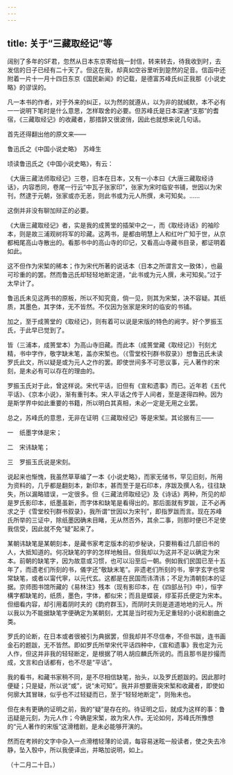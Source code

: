 ```yaml
---
---
---
```

title: 关于“三藏取经记”等
---



阔别了多年的SF君，忽然从日本东京寄给我一封信，转来转去，待我收到时，去发信的日子已经有二十天了。但这在我，却真如空谷里听到跫然的足音。信函中还附着一片十一月十四日东京《国民新闻》的记载，是德富苏峰氏纠正我那《小说史略》的谬误的。

凡一本书的作者，对于外来的纠正，以为然的就遵从，以为非的就缄默，本不必有一一说明下笔时是什么意思，怎样取舍的必要。但苏峰氏是日本深通“支那”的耆宿，《三藏取经记》的收藏者，那措辞又很波俏，因此也就想来说几句话。

首先还得翻出他的原文来——

鲁迅氏之《中国小说史略》　苏峰生

顷读鲁迅氏之《中国小说史略》，有云：

《大唐三藏法师取经记》三卷，旧本在日本，又有一小本曰《大唐三藏取经诗话》，内容悉同，卷尾一行云“中瓦子张家印”，张家为宋时临安书铺，世因以为宋刊，然逮于元朝，张家或亦无恙，则此书或为元人所撰，未可知矣。……

这倒并非没有聊加辩正的必要。

《大唐三藏取经记》者，实是我的成篑堂的插架中之一，而《取经诗话》的袖珍本，则是故三浦观树将军的珍藏。这两书，是都由明慧上人和红叶广知于世，从京都栂尾高山寺散出的。看那书中的高山寺的印记，又看高山寺藏书目录，都证明着如此。

这不但作为宋椠的稀本；作为宋代所著的说话本（日本之所谓言文一致体），也最可珍重的的罢。然而鲁迅氏却轻轻地断定道，“此书或为元人撰，未可知矣。”过于太早计了。

鲁迅氏未见这两书的原板，所以不知究竟，倘一见，则其为宋椠，决不容疑。其纸质，其墨色，其字体，无不皆然。不仅因为张家是宋时的临安的书铺。

加之，至于成篑堂的《取经记》，则有着可以说是宋版的特色的阙字。好个罗振玉氏，于此早已觉到了。

皆（三浦本，成篑堂本）为高山寺旧藏。而此本（成篑堂藏《取经记》）刊刻尤精，书中字作，敬字缺末笔，盖亦宋椠也。（《雪堂校刊群书叙录》）想鲁迅氏未读罗氏此文，所以疑是或为元人之作的罢。即使世间多不可思议事，元人著作的宋刻，是未必有可以存在的理由的。

罗振玉氏对于此，曾这样说。宋代平话，旧但有《宣和遗事》而已。近年若《五代平话》、《京本小说》，渐有重刊本。宋人平话之传于人间者，至是遂得四种。因为是斯学界中如此重要的书籍，所以明白其真相，未必一定是无用之业罢。

总之，苏峰氏的意思，无非在证明《三藏取经记》等是宋椠。其论据有三——

一　纸墨字体是宋；

二　宋讳缺笔；

三　罗振玉氏说是宋刻。

说起来也惭愧，我虽然草草编了一本《小说史略》，而家无储书，罕见旧刻，所用为资料的，几乎都是翻刻本，新印本，甚而至于是石印本，序跋及撰人名，往往缺失，所以漏略错误，一定很多。但《三藏法师取经记》及《诗话》两种，所见的却是罗氏影印本，纸墨虽新，而字体和缺笔是看得出的。那后面就有罗跋，正不必再求之于《雪堂校刊群书叙录》，我所谓“世因以为宋刊”，即指罗跋而言。现在苏峰氏所举的三证中，除纸墨因确未目睹，无从然否外，其余二事，则那时便已不足使我信受，因此就不免“疑”起来了。

某朝讳缺笔是某朝刻本，是藏书家考定版本的初步秘诀，只要稍看过几部旧书的人，大抵知道的。何况缺笔的字的怎样地触目。但我却以为这并不足以确定为宋本。前朝的缺笔字，因为故意或习惯，也可以沿至后一朝。例如我们民国已至十五年了，而遗老们所刻的书，儀字还“敬缺末笔”。非遗老们所刻的书，寧字玄字也常常缺笔，或者以甯代寧，以元代玄。这都是在民国而讳清讳；不足为清朝刻本的证据。京师图书馆所藏的《易林注》残本（现有影印本，在《四部丛刊》中），恒字構字都缺笔的，纸质，墨色，字体，都似宋；而且是蝶装，缪荃荪氏便定为宋本。但细看内容，却引用着阴时夫的《韵府群玉》，而阴时夫则是道道地地的元人。所以我以为不能据缺笔字便确定为某朝刻，尤其是当时视为无足重轻的小说和剧曲之类。

罗氏的论断，在日本或者很被引为典据罢，但我却并不尽信奉，不但书跋，连书画金石的题跋，无不皆然。即如罗氏所举宋代平话四种中，《宣和遗事》我也定为元人作，但这并非我的轻轻断定，是根据了明人胡应麟氏所说的。而且那书是抄撮而成，文言和白话都有，也不尽是“平话”。

我的看书，和藏书家稍不同，是不尽相信缺笔，抬头，以及罗氏题跋的。因此那时便疑；只是疑，所以说“或”，说“未可知”。我并非想要唐突宋椠和收藏者，即使如何廓大其冒昧，似乎也不过轻疑而已，至于“轻轻地断定”，则殆未也。

但在未有更确的证明之前，我的“疑”是存在的。待证明之后，就成为这样的事：鲁迅疑是元刻，为元人作；今确是宋椠，故为宋人作。无论如何，苏峰氏所豫想的“元人著作的宋版”这滑稽剧，是未必能够开演的。

然而在考辨的文字中杂入一点滑稽轻薄的论调，每容易迷眩一般读者，使之失去冷静，坠入彀中，所以我便译出，并略加说明，如上。

（十二月二十日。）